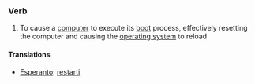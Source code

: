 ===Verb===
# To cause a [[computer]] to execute its [[boot]] process, effectively resetting the computer and causing the [[operating system]] to reload

====Translations====
*[[Esperanto]]: [[restarti]]